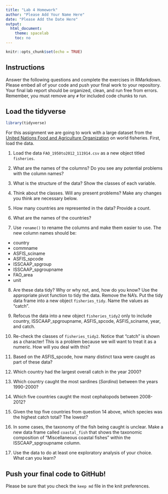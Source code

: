 ```yaml
---
title: "Lab 4 Homework"
author: "Please Add Your Name Here"
date: "Please Add the Date Here"
output:
  html_document:
    theme: spacelab
    toc: no
---
```


```r
knitr::opts_chunk$set(echo = TRUE)
```

## Instructions
Answer the following questions and complete the exercises in RMarkdown. Please embed all of your code and push your final work to your repository. Your final lab report should be organized, clean, and run free from errors. Remember, you must remove any `#` for included code chunks to run.  

## Load the tidyverse
```r
library(tidyverse)
```

For this assignment we are going to work with a large dataset from the [United Nations Food and Agriculture Organization](http://www.fao.org/about/en/) on world fisheries. First, load the data.  

1. Load the data `FAO_1950to2012_111914.csv` as a new object titled `fisheries`.


2. What are the names of the columns? Do you see any potential problems with the column names?


3. What is the structure of the data? Show the classes of each variable.


4. Think about the classes. Will any present problems? Make any changes you think are necessary below.


5. How many countries are represented in the data? Provide a count.


6. What are the names of the countries?


7. Use `rename()` to rename the columns and make them easier to use. The new column names should be:  
+ country
+ commname
+ ASFIS_sciname
+ ASFIS_spcode
+ ISSCAAP_spgroup
+ ISSCAAP_spgroupname
+ FAO_area
+ unit

8. Are these data tidy? Why or why not, and, how do you know? Use the appropriate pivot function to tidy the data. Remove the NA's. Put the tidy data frame into a new object `fisheries_tidy`. Name the values as "catch".


9. Refocus the data into a new object `fisheries_tidy2` only to include country, ISSCAAP_spgroupname, ASFIS_spcode, ASFIS_sciname, year, and catch.


10. Re-check the classes of `fisheries_tidy2`. Notice that "catch" is shown as a character! This is a problem because we will want to treat it as a numeric. How will you deal with this?


11. Based on the ASFIS_spcode, how many distinct taxa were caught as part of these data?


12. Which country had the largest overall catch in the year 2000?


13. Which country caught the most sardines (_Sardina_) between the years 1990-2000?


14. Which five countries caught the most cephalopods between 2008-2012?


15. Given the top five countries from question 14 above, which species was the highest catch total? The lowest?


16. In some cases, the taxonomy of the fish being caught is unclear. Make a new data frame called `coastal_fish` that shows the taxonomic composition of "Miscellaneous coastal fishes" within the ISSCAAP_spgroupname column.


17. Use the data to do at least one exploratory analysis of your choice. What can you learn?

## Push your final code to GitHub!
Please be sure that you check the `keep md` file in the knit preferences.   